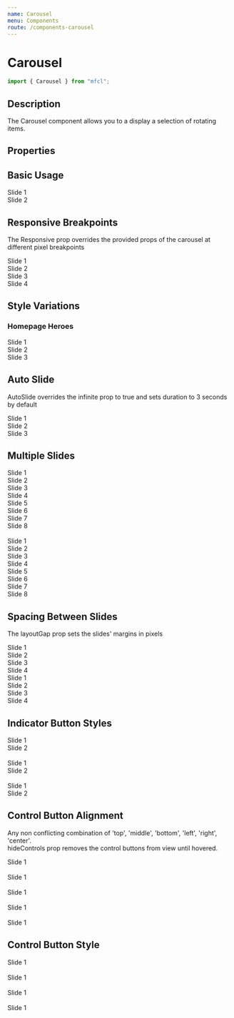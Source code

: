 ```yaml
---
name: Carousel
menu: Components
route: /components-carousel
---
```



# Carousel

```javascript
import { Carousel } from "mfcl";
```

## Description

The Carousel component allows you to a display a selection of rotating items.

## Properties

<Props of={Carousel} />

## Basic Usage

<Playground>
  <Carousel ariaLabel="one">
    <div style={{ backgroundColor: "rgb(214,52,38)", color: "#fff" }}>
      Slide 1
    </div>
    <div style={{ backgroundColor: " rgb(253,204,11)" }}>Slide 2</div>
  </Carousel>
</Playground>

## Responsive Breakpoints

The Responsive prop overrides the provided props of the carousel at different pixel breakpoints

<Playground>
  <Carousel
    ariaLabel="one"
    itemsToShow={2}
    layoutGap={5}
    responsive={[
      {
        breakpoint: 700,
        itemsToShow: 1,
        hideIndicators: true,
        hideControls: true,
        layoutGap: 0,
      },
    ]}
  >
    <div style={{ backgroundColor: "rgb(214,52,38)", color: "#fff" }}>
      Slide 1
    </div>
    <div style={{ backgroundColor: "rgb(253,204,11)" }}>Slide 2</div>
    <div style={{ backgroundColor: "rgb(50,48,49)", color: "#fff" }}>
      Slide 3
    </div>
    <div style={{ backgroundColor: "lightblue" }}>Slide 4</div>
  </Carousel>
</Playground>

## Style Variations

### Homepage Heroes

<Playground>
  <Carousel hideControls autoSlide duration={5000} ariaLabel="one">
    <div style={{ backgroundColor: "rgb(214,52,38)", color: "#fff" }}>
      Slide 1
    </div>
    <div style={{ backgroundColor: "rgb(253,204,11)" }}>Slide 2</div>
    <div style={{ backgroundColor: "rgb(50,48,49)", color: "#fff" }}>
      Slide 3
    </div>
  </Carousel>
</Playground>

## Auto Slide

AutoSlide overrides the infinite prop to true and sets duration to 3 seconds by default

<Playground>
  <Carousel ariaLabel="one" autoSlide>
    <div style={{ backgroundColor: "rgb(214,52,38)", color: "#fff" }}>
      Slide 1
    </div>
    <div style={{ backgroundColor: "rgb(253,204,11)" }}>Slide 2</div>
    <div style={{ backgroundColor: "rgb(50,48,49)", color: "#fff" }}>
      Slide 3
    </div>
  </Carousel>
</Playground>

## Multiple Slides

<Playground>
  <Carousel itemsToShow={2} ariaLabel="one">
    <div style={{ backgroundColor: "rgb(214,52,38)", color: "#fff" }}>
      Slide 1
    </div>
    <div style={{ backgroundColor: "rgb(253,204,11)" }}>Slide 2</div>
    <div style={{ backgroundColor: "rgb(50,48,49)", color: "#fff" }}>
      Slide 3
    </div>
    <div style={{ backgroundColor: "lightblue" }}>Slide 4</div>
    <div style={{ backgroundColor: "lightyellow" }}>Slide 5</div>
    <div style={{ backgroundColor: "lightpink" }}>Slide 6</div>
    <div style={{ backgroundColor: "steelblue" }}>Slide 7</div>
    <div style={{ backgroundColor: "tan" }}>Slide 8</div>
  </Carousel>
  <br />
  <Carousel infinite itemsToShow={3}>
    <div style={{ backgroundColor: "rgb(214,52,38)", color: "#fff" }}>
      Slide 1
    </div>
    <div style={{ backgroundColor: "rgb(253,204,11)" }}>Slide 2</div>
    <div style={{ backgroundColor: "rgb(50,48,49)", color: "#fff" }}>
      Slide 3
    </div>
    <div style={{ backgroundColor: "lightblue" }}>Slide 4</div>
    <div style={{ backgroundColor: "lightyellow" }}>Slide 5</div>
    <div style={{ backgroundColor: "lightpink" }}>Slide 6</div>
    <div style={{ backgroundColor: "steelblue" }}>Slide 7</div>
    <div style={{ backgroundColor: "tan" }}>Slide 8</div>
  </Carousel>
</Playground>

## Spacing Between Slides

The layoutGap prop sets the slides' margins in pixels

<Playground>
  <Carousel itemsToShow={2} layoutGap={20} ariaLabel="one">
    <div style={{ backgroundColor: 'rgb(214,52,38)', color: '#fff' }}>Slide 1</div>
    <div style={{ backgroundColor: 'rgb(253,204,11)' }}>Slide 2</div>
    <div style={{ backgroundColor: 'rgb(50,48,49)', color: '#fff' }}>Slide 3</div>
    <div style={{ backgroundColor: 'lightblue' }}>Slide 4</div>
  </Carousel>

  <Carousel infinite itemsToShow={2} layoutGap={5} ariaLabel="one">
    <div style={{ backgroundColor: 'rgb(214,52,38)', color: '#fff' }}>Slide 1</div>
    <div style={{ backgroundColor: 'rgb(253,204,11)' }}>Slide 2</div>
    <div style={{ backgroundColor: 'rgb(50,48,49)', color: '#fff' }}>Slide 3</div>
    <div style={{ backgroundColor: 'lightblue' }}>Slide 4</div>
  </Carousel>
</Playground>

## Indicator Button Styles

<Playground>
  <Carousel indicatorStyle="round" ariaLabel="one">
    <div style={{ backgroundColor: "rgb(214,52,38)", color: "#fff" }}>
      Slide 1
    </div>
    <div style={{ backgroundColor: "rgb(253,204,11)" }}>Slide 2</div>
  </Carousel>
  <br />
  <Carousel indicatorStyle="bar" ariaLabel="one">
    <div style={{ backgroundColor: "rgb(253,204,11)" }}>Slide 1</div>
    <div style={{ backgroundColor: "rgb(214,52,38)", color: "#fff" }}>
      Slide 2
    </div>
  </Carousel>
  <br />
  <Carousel hideIndicators ariaLabel="one">
    <div style={{ backgroundColor: "rgb(50,48,49)", color: "#fff" }}>
      Slide 1
    </div>
    <div style={{ backgroundColor: "rgb(253,204,11)" }}>Slide 2</div>
  </Carousel>
</Playground>

## Control Button Alignment

Any non conflicting combination of 'top', 'middle', 'bottom', 'left', 'right', 'center'.  
hideControls prop removes the control buttons from view until hovered.

<Playground>
  <Carousel controlAlignment="top center" ariaLabel="one">
    <div style={{ backgroundColor: "rgb(214,52,38)", color: "#fff" }}>
      Slide 1
    </div>
  </Carousel>
  <br />
  <Carousel controlAlignment="middle apart" ariaLabel="one">
    <div style={{ backgroundColor: "rgb(253,204,11)" }}>Slide 1</div>
  </Carousel>
  <br />
  <Carousel controlAlignment="apart" ariaLabel="one">
    <div style={{ backgroundColor: "rgb(50,48,49)", color: "#fff" }}>
      Slide 1
    </div>
  </Carousel>
  <br />
  <Carousel controlAlignment="bottom right" ariaLabel="one">
    <div style={{ backgroundColor: "rgb(214,52,38)", color: "#fff" }}>
      Slide 1
    </div>
  </Carousel>
  <br />
  <Carousel hideControls ariaLabel="one">
    <div style={{ backgroundColor: "lightblue" }}>Slide 1</div>
  </Carousel>
</Playground>

## Control Button Style

<Playground>
  <Carousel controlStyle="square" ariaLabel="one">
    <div style={{ backgroundColor: "rgb(214,52,38)", color: "#fff" }}>
      Slide 1
    </div>
  </Carousel>
  <br />
  <Carousel controlStyle="round" ariaLabel="one">
    <div style={{ backgroundColor: "rgb(253,204,11)" }}>Slide 1</div>
  </Carousel>
  <br />
  <Carousel hideControls controlStyle="square" ariaLabel="one">
    <div style={{ backgroundColor: "rgb(50,48,49)", color: "#fff" }}>
      Slide 1
    </div>
  </Carousel>
  <br />
  <Carousel hideControls controlStyle="round" ariaLabel="one">
    <div style={{ backgroundColor: "lightblue" }}>Slide 1</div>
  </Carousel>
</Playground>
